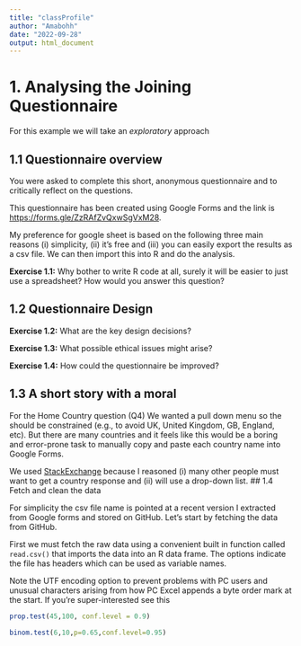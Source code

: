 ```yaml
---
title: "classProfile"
author: "Amabohh"
date: "2022-09-28"
output: html_document
---
```


# 1. Analysing the Joining Questionnaire


For this example we will take an *exploratory* approach 


## 1.1 Questionnaire overview

You were asked to complete this short, anonymous questionnaire and to critically reflect on the questions. 

This questionnaire has been created using Google Forms and the link is [https://forms.gle/ZzRAfZvQxwSgVxM28](https://forms.gle/ZzRAfZvQxwSgVxM28).  

My preference for google sheet is based on the following three main reasons
(i) simplicity, (ii) it's free and (iii) you can easily export the results as a csv file.  We can then import this into R and do the analysis.

**Exercise 1.1:**  Why bother to write R code at all, surely it will be easier to just use a spreadsheet?  How would you answer this question?  
  

## 1.2 Questionnaire Design  

**Exercise 1.2:**  What are the key design decisions?  

**Exercise 1.3:**  What possible ethical issues might arise? 

**Exercise 1.4:**  How could the questionnaire be improved? 

## 1.3 A short story with a moral

For the Home Country question (Q4) We wanted a pull down menu so the should be constrained (e.g., to avoid UK, United Kingdom, GB, England, etc).  But there are many countries and it feels like this would be a boring and error-prone task to manually copy and paste each country name into Google Forms. 

We used [StackExchange](https://webapps.stackexchange.com/questions/76189/how-to-create-a-countries-drop-down-list-question-without-entering-all-countrie) because I reasoned (i) many other people must want to get a country response and (ii) will use a drop-down list.  ## 1.4 Fetch and clean the data

For simplicity the csv file name is pointed at a recent version I extracted from Google forms and stored on GitHub.  Let's start by fetching the data from GitHub.  

First we must fetch the raw data using a convenient built in function called `read.csv()` that imports the data into an R data frame.  The options indicate the file has headers which can be used as variable names.

Note the UTF encoding option to prevent problems with PC users and unusual characters arising from how PC Excel appends a byte order mark at the start.  If you're super-interested see this


```r
prop.test(45,100, conf.level = 0.9)

binom.test(6,10,p=0.65,conf.level=0.95)
```


